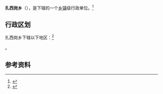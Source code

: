 {{中国乡级行政区|54/23/32/201/000}}

'''扎西岗乡'''（{{bo|z=བཀྲ་ཤིས་སྣང་}}），是{{PRC admin/fullname|54/23/32/201/000|3}}下辖的一个[[乡镇|乡镇]]级行政单位。<ref>{{PRC admin/ref sgc|{{PRC admin/parent|54/23/32/201/000}}}}</ref>

== 行政区划 ==

扎西岗乡下辖以下地区：<ref>{{PRC admin/ref sgc|54/23/32/201/000}}</ref>

{{PRC admin/children|54/23/32/201/000}}。

== 参考资料 ==

{{reflist}}

{{行政区划小作品}}
{{PRC admin/navcat|54/23/32/201/000}}
